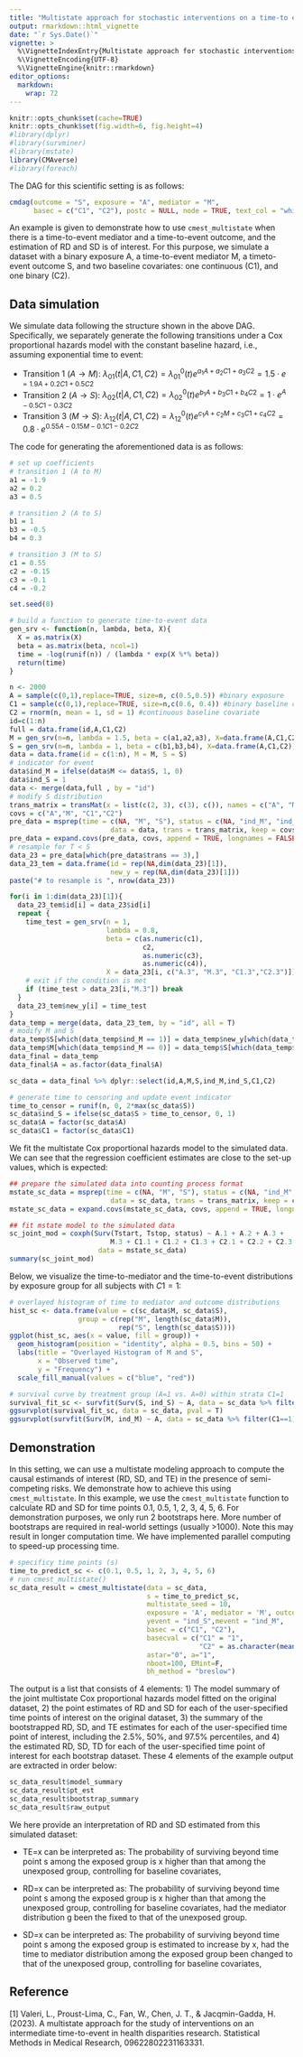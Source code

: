 ```yaml
---
title: "Multistate approach for stochastic interventions on a time-to event mediator in the presence of competing risks"
output: rmarkdown::html_vignette
date: "`r Sys.Date()`"
vignette: >
  %\VignetteIndexEntry{Multistate approach for stochastic interventions on a time-to event mediator in the presence of competing risks}
  %\VignetteEncoding{UTF-8}
  %\VignetteEngine{knitr::rmarkdown}
editor_options: 
  markdown: 
    wrap: 72
---
```


```r
knitr::opts_chunk$set(cache=TRUE)
knitr::opts_chunk$set(fig.width=6, fig.height=4)
#library(dplyr)
#library(survminer)
#library(mstate)
library(CMAverse)
#library(foreach)
```

The DAG for this scientific setting is as follows:

```r
cmdag(outcome = "S", exposure = "A", mediator = "M",
      basec = c("C1", "C2"), postc = NULL, node = TRUE, text_col = "white")
```

An example is given to demonstrate how to use `cmest_multistate` when there is a
time-to-event mediator and a time-to-event outcome, and the estimation
of RD and SD is of interest. For this purpose, we simulate a dataset
with a binary exposure A, a time-to-event mediator M, a timeto-event
outcome S, and two baseline covariates: one continuous (C1), and one
binary (C2).

## Data simulation

We simulate data following the structure shown in the above DAG.
Specifically, we separately generate the following transitions under a
Cox proportional hazards model with the constant baseline hazard, i.e.,
assuming exponential time to event:

-   Transition 1 ($A \rightarrow M$):
    $\lambda_{01}(t|A,C1,C2) = \lambda_{01}^0(t)e^{a_1A+a_2C1+a_3C2} = 1.5 \cdot e^{=1.9A+0.2C1+0.5C2}$
-   Transition 2 ($A \rightarrow S$):
    $\lambda_{02}(t|A,C1,C2) = \lambda_{02}^0(t)e^{b_1A+b_3C1+b_4C2} = 1 \cdot e^{A-0.5C1-0.3C2}$
-   Transition 3 ($M \rightarrow S$):
    $\lambda_{12}(t|A,C1,C2) = \lambda_{12}^0(t)e^{c_1A+c_2M+c_3C1+c_4C2} = 0.8 \cdot e^{0.55A-0.15M -0.1C1-0.2C2}$

The code for generating the aforementioned data is as follows:

```r
# set up coefficients 
# transition 1 (A to M)
a1 = -1.9 
a2 = 0.2 
a3 = 0.5 

# transition 2 (A to S)
b1 = 1 
b3 = -0.5
b4 = 0.3

# transition 3 (M to S)
c1 = 0.55
c2 = -0.15 
c3 = -0.1 
c4 = -0.2 

set.seed(8) 

# build a function to generate time-to-event data
gen_srv <- function(n, lambda, beta, X){
  X = as.matrix(X)
  beta = as.matrix(beta, ncol=1)
  time = -log(runif(n)) / (lambda * exp(X %*% beta)) 
  return(time)
}

n <- 2000 
A = sample(c(0,1),replace=TRUE, size=n, c(0.5,0.5)) #binary exposure
C1 = sample(c(0,1),replace=TRUE, size=n,c(0.6, 0.4)) #binary baseline covariate
C2 = rnorm(n, mean = 1, sd = 1) #continuous baseline covariate
id=c(1:n)
full = data.frame(id,A,C1,C2)
M = gen_srv(n=n, lambda = 1.5, beta = c(a1,a2,a3), X=data.frame(A,C1,C2)) #time to event mediator
S = gen_srv(n=n, lambda = 1, beta = c(b1,b3,b4), X=data.frame(A,C1,C2)) #time to event outcome
data = data.frame(id = c(1:n), M = M, S = S)
# indicator for event
data$ind_M = ifelse(data$M <= data$S, 1, 0)
data$ind_S = 1
data <- merge(data,full , by = "id")
# modify S distribution
trans_matrix = transMat(x = list(c(2, 3), c(3), c()), names = c("A", "M", "S"))
covs = c("A","M", "C1","C2")
pre_data = msprep(time = c(NA, "M", "S"), status = c(NA, "ind_M", "ind_S"),
                         data = data, trans = trans_matrix, keep = covs)
pre_data = expand.covs(pre_data, covs, append = TRUE, longnames = FALSE)
# resample for T < S
data_23 = pre_data[which(pre_data$trans == 3),]
data_23_tem = data.frame(id = rep(NA,dim(data_23)[1]),
                         new_y = rep(NA,dim(data_23)[1]))
paste("# to resample is ", nrow(data_23))

for(i in 1:dim(data_23)[1]){
  data_23_tem$id[i] = data_23$id[i]
  repeat {
    time_test = gen_srv(n = 1, 
                        lambda = 0.8,
                        beta = c(as.numeric(c1),
                                 c2,
                                 as.numeric(c3),
                                 as.numeric(c4)), 
                        X = data_23[i, c("A.3", "M.3", "C1.3","C2.3")])
    # exit if the condition is met
    if (time_test > data_23[i,"M.3"]) break
  }
  data_23_tem$new_y[i] = time_test
}
data_temp = merge(data, data_23_tem, by = "id", all = T)
# modify M and S
data_temp$S[which(data_temp$ind_M == 1)] = data_temp$new_y[which(data_temp$ind_M == 1)]
data_temp$M[which(data_temp$ind_M == 0)] = data_temp$S[which(data_temp$ind_M == 0)]
data_final = data_temp
data_final$A = as.factor(data_final$A) 

sc_data = data_final %>% dplyr::select(id,A,M,S,ind_M,ind_S,C1,C2)

# generate time to censoring and update event indicator
time_to_censor = runif(n, 0, 2*max(sc_data$S))
sc_data$ind_S = ifelse(sc_data$S > time_to_censor, 0, 1)
sc_data$A = factor(sc_data$A)
sc_data$C1 = factor(sc_data$C1)

```

We fit the multistate Cox proportional hazards model to the simulated
data. We can see that the regression coefficient estimates are close to
the set-up values, which is expected:

```r
## prepare the simulated data into counting process format
mstate_sc_data = msprep(time = c(NA, "M", "S"), status = c(NA, "ind_M", "ind_S"),
                         data = sc_data, trans = trans_matrix, keep = covs)
mstate_sc_data = expand.covs(mstate_sc_data, covs, append = TRUE, longnames = FALSE)

## fit mstate model to the simulated data
sc_joint_mod = coxph(Surv(Tstart, Tstop, status) ~ A.1 + A.2 + A.3 +
                         M.3 + C1.1 + C1.2 + C1.3 + C2.1 + C2.2 + C2.3 + strata(trans),
                      data = mstate_sc_data)
summary(sc_joint_mod)
```

Below, we visualize the time-to-mediator and the time-to-event
distributions by exposure group for all subjects with $C1=1$:

```r
# overlayed histogram of time to mediator and outcome distributions
hist_sc <- data.frame(value = c(sc_data$M, sc_data$S),
                 group = c(rep("M", length(sc_data$M)),
                           rep("S", length(sc_data$S))))
ggplot(hist_sc, aes(x = value, fill = group)) +
  geom_histogram(position = "identity", alpha = 0.5, bins = 50) +
  labs(title = "Overlayed Histogram of M and S",
       x = "Observed time",
       y = "Frequency") +
  scale_fill_manual(values = c("blue", "red"))

# survival curve by treatment group (A=1 vs. A=0) within strata C1=1
survival_fit_sc <- survfit(Surv(S, ind_S) ~ A, data = sc_data %>% filter(C1==1))
ggsurvplot(survival_fit_sc, data = sc_data, pval = T)
ggsurvplot(survfit(Surv(M, ind_M) ~ A, data = sc_data %>% filter(C1==1)), data = sc_data, pval = T)
```

## Demonstration

In this setting, we can use a multistate modeling approach to compute
the causal estimands of interest (RD, SD, and TE) in the presence of
semi-competing risks. We demonstrate how to achieve this using `cmest_multistate`.
In this example, we use the `cmest_multistate` function to calculate RD and SD for
time points 0.1, 0.5, 1, 2, 3, 4, 5, 6. For demonstration purposes, we
only run 2 bootstraps here. More number of bootstraps are required in
real-world settings (usually \>1000). Note this may result in longer
computation time. We have implemented parallel computing to speed-up
processing time.

```r
# specificy time points (s)
time_to_predict_sc <- c(0.1, 0.5, 1, 2, 3, 4, 5, 6)
# run cmest_multistate()
sc_data_result = cmest_multistate(data = sc_data, 
                                  s = time_to_predict_sc,
                                  multistate_seed = 10,
                                  exposure = 'A', mediator = 'M', outcome = 'S',
                                  yevent = "ind_S",mevent = "ind_M",
                                  basec = c("C1", "C2"),
                                  basecval = c("C1" = "1", 
                                               "C2" = as.character(mean(sc_data$C2))),
                                  astar="0", a="1", 
                                  nboot=100, EMint=F, 
                                  bh_method = "breslow")   

```

The output is a list that consists of 4 elements: 1) The model summary
of the joint multistate Cox proportional hazards model fitted on the
original dataset, 2) the point estimates of RD and SD for each of the
user-specified time points of interest on the original dataset, 3) the
summary of the bootstrapped RD, SD, and TE estimates for each of the
user-specified time point of interest, including the 2.5%, 50%, and
97.5% percentiles, and 4) the estimated RD, SD, TD for each of the
user-specified time point of interest for each bootstrap dataset. These
4 elements of the example output are extracted in order below:

```r
sc_data_result$model_summary
sc_data_result$pt_est
sc_data_result$bootstrap_summary
sc_data_result$raw_output
```

We here provide an interpretation of RD and SD estimated from this simulated dataset:

-   TE=x can be interpreted as: The probability of surviving beyond time
    point s among the exposed group is x higher than that among the
    unexposed group, controlling for baseline covariates,

-   RD=x can be interpreted as: The probability of surviving beyond time
    point s among the exposed group is x higher than that among the
    unexposed group, controlling for baseline covariates, had the
    mediator distribution g been the fixed to that of the unexposed
    group.

-   SD=x can be interpreted as: The probability of surviving beyond time
    point s among the exposed group is estimated to increase by x, had
    the time to mediator distribution among the exposed group been
    changed to that of the unexposed group, controlling for baseline
    covariates,

## Reference

[1] Valeri, L., Proust-Lima, C., Fan, W., Chen, J. T., & Jacqmin-Gadda,
H. (2023). A multistate approach for the study of interventions on an
intermediate time-to-event in health disparities research. Statistical
Methods in Medical Research, 09622802231163331.
